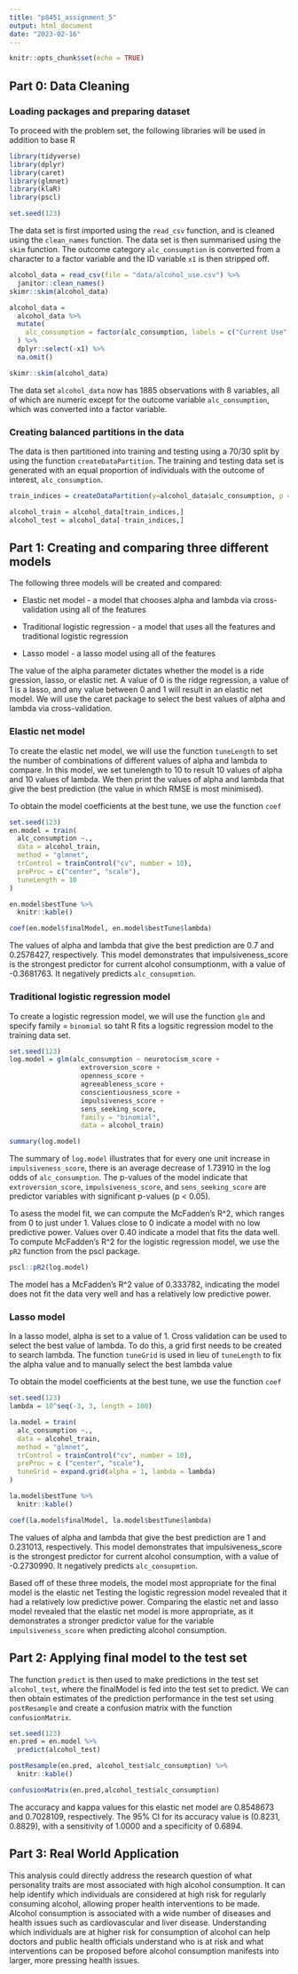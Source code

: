 ```yaml
---
title: "p8451_assignment_5"
output: html_document
date: "2023-02-16"
---
```


```r
knitr::opts_chunk$set(echo = TRUE)
```

## Part 0: Data Cleaning

### Loading packages and preparing dataset

To proceed with the problem set, the following libraries will be used in addition to base R
```r
library(tidyverse)
library(dplyr)
library(caret)
library(glmnet)
library(klaR)
library(pscl)

set.seed(123)
```

The data set is first imported using the `read_csv` function, and is cleaned using the `clean_names` function. The data set is then summarised using the `skim` function. The outcome category `alc_consumption` is converted from a character to a factor variable and the ID variable `x1` is then stripped off. 

```r
alcohol_data = read_csv(file = "data/alcohol_use.csv") %>%
  janitor::clean_names()
skimr::skim(alcohol_data)

alcohol_data = 
  alcohol_data %>%
  mutate(
    alc_consumption = factor(alc_consumption, labels = c("Current Use", "Not Current Use"))
  ) %>%
  dplyr::select(-x1) %>%
  na.omit()

skimr::skim(alcohol_data)
```

The data set `alcohol_data` now has 1885 observations with 8 variables, all of which are numeric except for the outcome variable `alc_consumption`, which was converted into a factor variable. 

### Creating balanced partitions in the data 

The data is then partitioned into training and testing using a 70/30 split by using the function `createDataPartition`. The training and testing data set is generated with an equal proportion of individuals with the outcome of interest, `alc_consumption`. 

```r
train_indices = createDataPartition(y=alcohol_data$alc_consumption, p = 0.7, list = FALSE)

alcohol_train = alcohol_data[train_indices,]
alcohol_test = alcohol_data[-train_indices,]
```

## Part 1: Creating and comparing three different models 

The following three models will be created and compared: 

* Elastic net model - a model that chooses alpha and lambda via cross-validation using all of the features

* Traditional logistic regression - a model that uses all the features and traditional logistic regression 

* Lasso model - a lasso model using all of the features

The value of the alpha parameter dictates whether the model is a ride gression, lasso, or elastic net. A value of 0 is the ridge regression, a value of 1 is a lasso, and any value between 0 and 1 will result in an elastic net model. We will use the caret package to select the best values of alpha and lambda via cross-validation. 

### Elastic net model 

To create the elastic net model, we will use the function `tuneLength` to set the number of combinations of different values of alpha and lambda to compare. In this model, we set tunelength to 10 to result 10 values of alpha and 10 values of lambda. We then print the values of alpha and lambda that give the best prediction (the value in which RMSE is most minimised). 

To obtain the model coefficients at the best tune, we use the function `coef`  
```r
set.seed(123)
en.model = train(
  alc_consumption ~., 
  data = alcohol_train, 
  method = "glmnet",
  trControl = trainControl("cv", number = 10), 
  preProc = c("center", "scale"),
  tuneLength = 10
)

en.model$bestTune %>%
  knitr::kable()

coef(en.model$finalModel, en.model$bestTune$lambda) 
```

The values of alpha and lambda that give the best prediction are 0.7 and 0.2578427, respectively. This model demonstrates that impulsiveness_score is the strongest predictor for current alcohol consumptionm, with a value of -0.3681763. It negatively predicts `alc_consupmtion`. 

### Traditional logistic regression model 

To create a logistic regression model, we will use the function `glm` and specify family = `binomial` so taht R fits a logsitic regression model to the training data set. 

```r
set.seed(123)
log.model = glm(alc_consumption ~ neurotocism_score +
                  extroversion_score +
                  openness_score + 
                  agreeableness_score +
                  conscientiousness_score + 
                  impulsiveness_score +
                  sens_seeking_score, 
                  family = "binomial",
                  data = alcohol_train)

summary(log.model)
```

The summary of `log.model` illustrates that for every one unit increase in `impulsiveness_score`, there is an average decrease of 1.73910 in the log odds of `alc_consumption`. The p-values of the model indicate that `extroversion_score`, `impulsiveness_score`, and `sens_seeking_score` are predictor variables with significant p-values (p < 0.05). 

To asess the model fit, we can compute the McFadden's R^2, which ranges from 0 to just under 1. Values close to 0 indicate a model with no low predictive power. Values over 0.40 indicate a model that fits the data well. To compute McFadden's R^2 for the logistic regression model, we use the `pR2` function from the pscl package. 

```r
pscl::pR2(log.model)
```

The model has a McFadden's R^2 value of 0.333782, indicating the model does not fit the data very well and has a relatively low predictive power. 

### Lasso model

In a lasso model, alpha is set to a value of 1. Cross validation can be used to select the best value of lambda. To do this, a grid first needs to be created to search lambda. The function `tuneGrid` is used in lieu of `tuneLength` to fix the alpha value and to manually select the best lambda value

To obtain the model coefficients at the best tune, we use the function `coef`

```r
set.seed(123)
lambda = 10^seq(-3, 3, length = 100)

la.model = train(
  alc_consumption ~., 
  data = alcohol_train, 
  method = "glmnet", 
  trControl = trainControl("cv", number = 10), 
  preProc = c ("center", "scale"),
  tuneGrid = expand.grid(alpha = 1, lambda = lambda)
)

la.model$bestTune %>%
  knitr::kable()

coef(la.model$finalModel, la.model$bestTune$lambda) 
```

The values of alpha and lambda that give the best prediction are 1 and 0.231013, respectively. This model demonstrates that impulsiveness_score is the strongest predictor for current alcohol consumption, with a value of -0.2730990. It negatively predicts `alc_consupmtion`. 

Based off of these three models, the model most appropriate for the final model is the elastic net Testing the logistic regression model revealed that it had a relatively low predictive power. Comparing the elastic net and lasso model revealed that the elastic net model is more appropriate, as it demonstrates a stronger predictor value for the variable `impulsiveness_score` when predicting alcohol consumption.

## Part 2: Applying final model to the test set

The function `predict` is then used to make predictions in the test set `alcohol_test`, where the finalModel is fed into the test set to predict. We can then obtain estimates of the prediction performance in the test set using `postResample` and create a confusion matrix with the function `confusionMatrix`. 

```r
set.seed(123)
en.pred = en.model %>%
  predict(alcohol_test)

postResample(en.pred, alcohol_test$alc_consumption) %>%
  knitr::kable()

confusionMatrix(en.pred,alcohol_test$alc_consumption)
```

The accuracy and kappa values for this elastic net model are 0.8548673 and 0.7028109, respectively. The 95% CI for its accuracy value is (0.8231, 0.8829), with a sensitivity of 1.0000 and a specificity of 0.6894. 

## Part 3: Real World Application

This analysis could directly address the research question of what personality traits are most associated with high alcohol consumption. It can help identify which individuals are considered at high risk for regularly consuming alcohol, allowing proper health interventions to be made. Alcohol consumption is associated with a wide number of diseases and health issues such as cardiovascular and liver disease. Understanding which individuals are at higher risk for consumption of alcohol can help doctors and public health officials understand who is at risk and what interventions can be proposed before alcohol consumption manifests into larger, more pressing health issues. 

